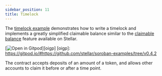 ```yaml
---
sidebar_position: 11
title: Timelock
---
```


The [timelock example] demonstrates how to write a timelock and implements a
greatly simplified claimable balance similar to the [claimable balance] feature
available on Stellar.

[![Open in Gitpod](https://gitpod.io/button/open-in-gitpod.svg)][oigp]
[oigp]: https://gitpod.io/#https://github.com/stellar/soroban-examples/tree/v0.4.2

The contract accepts deposits of an amount of a token, and allows other accounts
to claim it before or after a time point.

[timelock example]: https://github.com/stellar/soroban-examples/tree/v0.4.2/timelock
[claimable balance]: https://developers.stellar.org/docs/glossary/claimable-balance
